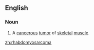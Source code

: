 ==English==
{{wikipedia}}
===Noun===
{{en-noun|-}}
#{{pathology}} A [[cancerous]] [[tumor]] of [[skeletal]] [[muscle]].

[[zh:rhabdomyosarcoma]]
